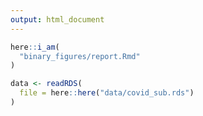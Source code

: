 ```yaml
---
output: html_document
---
```


```r
here::i_am(
  "binary_figures/report.Rmd"
)

data <- readRDS(
  file = here::here("data/covid_sub.rds")
)

```

<!-- CHILD REPORT CODE GOES BELOW HERE -->